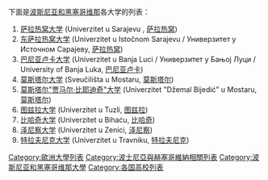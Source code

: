 下面是[[波斯尼亚和黑塞哥维那|波斯尼亚和黑塞哥维那]]各大学的列表：
# [[萨拉热窝大学|萨拉热窝大学]] (Univerzitet u Sarajevu , [[萨拉热窝|萨拉热窝]])
# [[东萨拉热窝大学|东萨拉热窝大学]] (Univerzitet u Istočnom Sarajevu / Универзитет у Источном Сарајеву, [[萨拉热窝|萨拉热窝]]) 
# [[巴尼亚卢卡大学|巴尼亚卢卡大学]] (Univerzitet u Banja Luci / Универзитет у Бањoj Луци / University of Banja Luka, [[巴尼亚卢卡|巴尼亚卢卡]])
# [[莫斯塔尔大学|莫斯塔尔大学]] (Sveučilišta u Mostaru, [[莫斯塔尔|莫斯塔尔]]) 
# [[莫斯塔尔"贾马尔·比耶迪奇"大学|莫斯塔尔"贾马尔·比耶迪奇"大学]] (Univerzitet "Džemal Bijedić" u Mostaru, [[莫斯塔尔|莫斯塔尔]]) 
# [[图兹拉大学|图兹拉大学]] (Univerzitet u Tuzli, [[图兹拉|图兹拉]]) 
# [[比哈奇大学|比哈奇大学]] (Univerzitet u Bihaću, [[比哈奇|比哈奇]]) 
# [[泽尼察大学|泽尼察大学]] (Univerzitet u Zenici, [[泽尼察|泽尼察]]) 
# [[特拉夫尼克大学|特拉夫尼克大学]] (Univerzitet u Travniku, [[特拉夫尼克|特拉夫尼克]])

{{欧洲题目|大学列表}}

[[Category:歐洲大學列表|Category:歐洲大學列表]]
[[Category:波士尼亞與赫塞哥維納相關列表|Category:波士尼亞與赫塞哥維納相關列表]]
[[Category:波斯尼亚和黑塞哥维那大學|Category:波斯尼亚和黑塞哥维那大學]]
[[Category:各国高校列表|Category:各国高校列表]]
